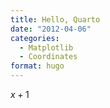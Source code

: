 ```yaml
---
title: Hello, Quarto
date: "2012-04-06"
categories: 
  - Matplotlib
  - Coordinates
format: hugo
---
```


$x + 1$
